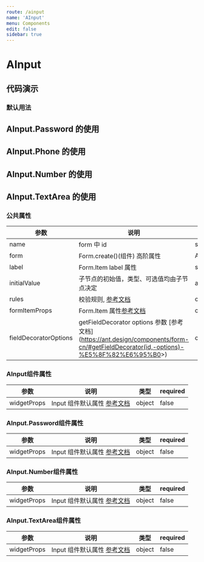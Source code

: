 ```yaml
---
route: /ainput
name: 'AInput'
menu: Components
edit: false
sidebar: true
---
```








# AInput

## 代码演示

### 默认用法

<JackBox tsCode={Demo1CodeTsx} jsCode={Demo1CodeJsx} demoName="默认用法">
  <Demo1 />
</JackBox>

## AInput.Password 的使用

<JackBox tsCode={Demo2CodeTsx} jsCode={Demo2CodeJsx} demoName="密码">
  <Demo2 />
</JackBox>

## AInput.Phone 的使用

<JackBox tsCode={Demo3CodeTsx} jsCode={Demo3CodeJsx} demoName="手机号">
  <Demo3 />
</JackBox>

## AInput.Number 的使用

<JackBox tsCode={Demo4CodeTsx} jsCode={Demo4CodeJsx} demoName="数字">
  <Demo4 />
</JackBox>


## AInput.TextArea 的使用

<JackBox tsCode={Demo5CodeTsx} jsCode={Demo5CodeJsx} demoName="数字">
  <Demo5 />
</JackBox>

### 公共属性

| 参数 | 说明 | 类型 | required |
| --- | --- | --- | --- |
| name | form 中 id | string | true |
| form | Form.create()(组件) 高阶属性 | AntdFormItemProps | true |
| label | Form.Item label 属性 | string \| ReactNode | false |
| initialValue | 子节点的初始值，类型、可选值均由子节点决定 | any | false |
| rules | 校验规则, [参考文档](https://ant.design/components/form-cn/#%E6%A0%A1%E9%AA%8C%E8%A7%84%E5%88%99) | object[] | false |
| formItemProps | Form.Item 属性[参考文档](https://ant.design/components/form-cn/#Form.Item) | object | false |
| fieldDecoratorOptions | getFieldDecorator options 参数 [参考文档](<https://ant.design/components/form-cn/#getFieldDecorator(id,-options)-%E5%8F%82%E6%95%B0>>) | object | false |

### AInput组件属性

| 参数 | 说明 | 类型 | required |
| --- | --- | --- | --- |
| widgetProps | Input 组件默认属性 [参考文档](https://ant.design/components/input-cn/#Input) | object | false |

### AInput.Password组件属性

| 参数 | 说明 | 类型 | required |
| --- | --- | --- | --- |
| widgetProps | Input 组件默认属性 [参考文档](https://ant.design/components/input-cn/#Input.Password-(3.12.0-%E4%B8%AD%E6%96%B0%E5%A2%9E)) | object | false |

### AInput.Number组件属性

| 参数 | 说明 | 类型 | required |
| --- | --- | --- | --- |
| widgetProps | Input 组件默认属性 [参考文档](https://ant.design/components/input-number-cn/#API) | object | false |

### AInput.TextArea组件属性

| 参数 | 说明 | 类型 | required |
| --- | --- | --- | --- |
| widgetProps | Input 组件默认属性 [参考文档](https://ant.design/components/input-cn/#Input.TextArea) | object | false |


